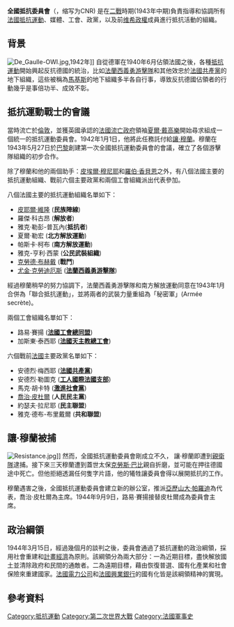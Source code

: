 '''全國抵抗委員會'''（{{lang-fr|Conseil National de la Résistance}}，缩写为CNR) 是在[[二戰|二戰]]時期(1943年中期)負責指導和協調所有[[法國抵抗運動|法國抵抗運動]]、媒體、工會、政黨，以及前[[維希法國|维希政權]]成員進行抵抗活動的組織。

==背景==
[[File:De_Gaulle-OWI.jpg|thumb]],1942年]]
自從德軍在1940年6月佔領法國之後，各種[[抵抗運動|抵抗運動]]開始興起反抗德國的統治，比如[[法蘭西義勇游擊隊|法蘭西義勇游擊隊]]和其他效忠於[[法國共產黨|法國共產黨]]的地下組織，這些被稱為[[馬基斯_(二戰)|馬基斯]]的地下組織多半各自行事，導致反抗德國佔領者的行動幾乎是事倍功半、成效不彰。

==抵抗運動戰士的會議==

當時流亡於[[倫敦|倫敦]]，並獲英國承認的[[自由法國|法國流亡政府]]領袖[[夏爾·戴高樂|夏爾·戴高樂]]開始尋求組成一個統一的抵抗運動委員會。1942年1月1日，他將此任務託付給[[讓·穆蘭|讓·穆蘭]]。穆蘭在1943年5月27日於[[巴黎|巴黎]]創建第一次全國抵抗運動委員會的會議，確立了各個游擊隊組織的初步合作。

除了穆蘭和他的兩個助手：[[皮埃爾·穆尼耶|皮埃爾·穆尼耶]]和[[羅伯·香貝恩|羅伯·香貝恩]]之外，有八個法國主要的抵抗運動組織、戰前六個主要政黨和兩個工會組織派出代表參加。

八個法國主要的抵抗運動組織名單如下：

*[[皮耶爾·維隆|皮耶爾·維隆]] ('''民族陣線''')
*羅傑·科古昂 ('''解放者''')
*雅克·勒彭-普瓦內('''抵抗者''')
*夏爾·勒宏 ('''北方解放運動''')
*帕斯卡·柯布 ('''南方解放運動''')
*雅克-亨利·西蒙 ('''公民武裝組織''')
*[[克勞德·布赫戴|克勞德·布赫戴]] ('''戰鬥''')
*[[尤金·克勞迪厄斯|尤金·克勞迪厄斯]] ('''[[法蘭西義勇游擊隊|法蘭西義勇游擊隊]]''')

經過穆蘭稍早的努力協調下，法蘭西義勇游擊隊和南方解放運動同意在1943年1月合併為「聯合抵抗運動」，並將兩者的武裝力量重組為「秘密軍」(Armée secrète)。

兩個工會組織名單如下：

*路易·賽揚 ('''[[法國工會總同盟|法國工會總同盟]]''')
*加斯東·泰西耶 ('''[[法國天主教總工會|法國天主教總工會]]''')

六個戰前[[法蘭西第三共和國|法國]]主要政黨名單如下：
 
*安德烈·梅西耶 ('''[[法國共產黨|法國共產黨]]''')
*安德烈·勒圖克 ('''[[工人國際法國支部|工人國際法國支部]]''')
*馬克·胡卡特 ('''[[激進黨_(法國)|激進社會黨]]''')
*[[喬治·皮杜爾|喬治·皮杜爾]] ('''人民民主黨''')
*約瑟夫·拉尼耶 ('''民主聯盟''')
*雅克·德布-布里戴爾 ('''共和聯盟''')

==讓·穆蘭被捕==
[[File:Resistance.jpg|thumb]]]]
然而，全國抵抗運動委員會剛成立不久， 讓·穆蘭即遭到[[親衛隊|親衛隊]]逮捕。接下來三天穆蘭遭到蓋世太保[[克勞斯·巴比|克勞斯·巴比]]親自折磨，並可能在押往德國途中死亡。但他拒絕透漏任何隻字片語，他的犧牲讓委員會得以展開抵抗的工作。

穆蘭遇害之後，全國抵抗運動委員會建立新的辦公室，推派[[亞歷山大·帕羅迪|亞歷山大·帕羅迪]]為代表，喬治·皮杜爾為主席。1944年9月9日，路易·賽揚接替皮杜爾成為委員會主席。

==政治綱領==
1944年3月15日，經過幾個月的談判之後，委員會通過了抵抗運動的政治綱領，採用社會重建和[[計畫經濟|計畫經濟]]為原則。該綱領分為兩大部分：一為近期目標，盡快解放國土並清除政府和民間的通敵者。二為遠期目標，藉由恢復普選、國有化產業和社會保險來重建國家。[[法國電力公司|法國電力公司]]和[[法國興業銀行|法國興業銀行]]的國有化皆是該綱領精神的實現。

==參考資料==
{{Reflist}}

[[Category:抵抗運動|Category:抵抗運動]]
[[Category:第二次世界大戰|Category:第二次世界大戰]]
[[Category:法國軍事史|Category:法國軍事史]]